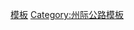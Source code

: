 {{Navbox
|state=autocollapse
|image=[[Image:I-40.svg|40px]]
|name=40号州际公路及其辅助线
|title=[[40号州际公路|<font color=white>40号州际公路</font>]]<font color=white>及其</font>[[美國州際公路輔助線列表|<font color=white>辅助线</font>]]
|titlestyle= background:#006A4D; color:white;
|listclass=hlist
|list1=*'''[[40号州际公路加利福尼亚州段|加利福尼亚州段]]'''
*'''[[40号州际公路亚利桑那州段|亚利桑那州段]]'''
*'''[[40号州际公路新墨西哥州段|新墨西哥州段]]'''
*'''[[40号州际公路德克萨斯州段|德克萨斯州段]]'''
*'''[[40号州际公路俄克拉荷马州段|俄克拉荷马州段]]'''
**[[240号州际公路 (俄克拉荷马州)|240]]
*'''[[40号州际公路阿肯色州段|阿肯色州段]]'''
**[[440号州际公路 (阿肯色州)|440]]
**[[540号州际公路 (阿肯色州)|540]]
*'''[[40号州际公路田纳西州段|田纳西州段]]'''
**[[Pellissippi Parkway|140]]
**[[240号州际公路 (田纳西州)|240]]
**[[440号州际公路 (田纳西州)|440]]
**[[640号州际公路 (田纳西州)|640]]
*'''[[40号州际公路北卡罗来纳州段|北卡罗来纳州段]]'''
**[[140号州际公路 (北卡罗来纳州)|140]]
**[[240号州际公路 (北卡罗来纳州)|240]]
**[[440号州际公路 (北卡罗来纳州)|440]]
**[[540号州际公路 (北卡罗来纳州))|540]]
**[[840号州际公路|840]]
}}
<noinclude>
[[Category:40号州际公路|模板]]
[[Category:州际公路模板]]
</noinclude>